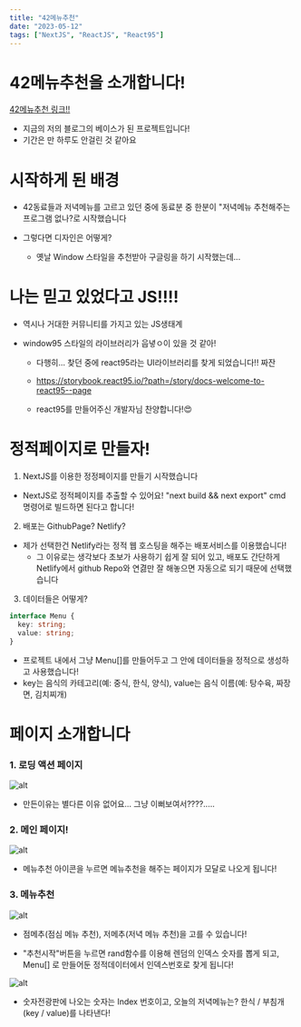 ```yaml
---
title: "42메뉴추천"
date: "2023-05-12"
tags: ["NextJS", "ReactJS", "React95"]
---
```


# 42메뉴추천을 소개합니다!

[42메뉴추천 링크!!](https://42menurecommendation.netlify.app/)

- 지금의 저의 블로그의 베이스가 된 프로젝트입니다!
- 기간은 만 하루도 안걸린 것 같아요

# 시작하게 된 배경

- 42동료들과 저녁메뉴를 고르고 있던 중에 동료분 중 한분이 "저녁메뉴 추천해주는 프로그램 없나?로 시작했습니다

- 그렇다면 디자인은 어떻게?

  - 옛날 Window 스타일을 추천받아 구글링을 하기 시작했는데...

# 나는 믿고 있었다고 JS!!!!

- 역시나 거대한 커뮤니티를 가지고 있는 JS생태계
- window95 스타일의 라이브러리가 웁녛ㅇ이 있을 것 같아!

  - 다행히... 찾던 중에 react95라는 UI라이브러리를 찾게 되었습니다!! 짜잔
  - https://storybook.react95.io/?path=/story/docs-welcome-to-react95--page

  - react95를 만들어주신 개발자님 찬양합니다!😍

# 정적페이지로 만들자!

1. NextJS를 이용한 정정페이지를 만들기 시작했습니다

- NextJS로 정적페이지를 추출할 수 있어요! "next build && next export" cmd 명령어로 빌드하면 된다고 합니다!

2. 배포는 GithubPage? Netlify?

- 제가 선택한건 Netlify라는 정적 웹 호스팅을 해주는 배포서비스를 이용했습니다!
  - 그 이유로는 생각보다 초보가 사용하기 쉽게 잘 되어 있고, 배포도 간단하게 Netlify에서 github Repo와 연겷만 잘 해놓으면 자동으로 되기 때문에 선택했습니다

3. 데이터들은 어떻게?

```typescript
interface Menu {
  key: string;
  value: string;
}
```

- 프로젝트 내에서 그냥 Menu[]를 만들어두고 그 안에 데이터들을 정적으로 생성하고 사용했습니다!
- key는 음식의 카테고리(예: 중식, 한식, 양식), value는 음식 이름(예: 탕수육, 짜장면, 김치찌개)

# 페이지 소개합니다

### 1. 로딩 액션 페이지

![alt](https://user-images.githubusercontent.com/86397600/237934436-a7b84fda-7e27-458c-af65-8ae01921fd3f.png)

- 만든이유는 별다른 이유 없어요... 그냥 이뻐보여서????.....

### 2. 메인 페이지!

![alt](https://user-images.githubusercontent.com/86397600/237934384-da03b52a-59e0-4810-a23b-b78b11ace477.png)

- 메뉴추천 아이콘을 누르면 메뉴추천을 해주는 페이지가 모달로 나오게 됩니다!

### 3. 메뉴추천

![alt](https://user-images.githubusercontent.com/86397600/237934473-005dc1de-fc58-4099-ae3e-11fd28c453c4.png)

- 점메추(점심 메뉴 추천), 저메추(저녁 메뉴 추천)을 고를 수 있습니다!

- "추천시작"버튼을 누르면 rand함수를 이용해 렌덤의 인덱스 숫자를 뽑게 되고, Menu[] 로 만들어둔 정적데이터에서 인덱스번호로 찾게 됩니다!

![alt](https://user-images.githubusercontent.com/86397600/237934512-321cc7d5-ce57-4b31-b8d0-88089a17f6a4.png)

- 숫자전광판에 나오는 숫자는 Index 번호이고, 오늘의 저녁메뉴는? 한식 / 부침개 (key / value)를 나타낸다!
